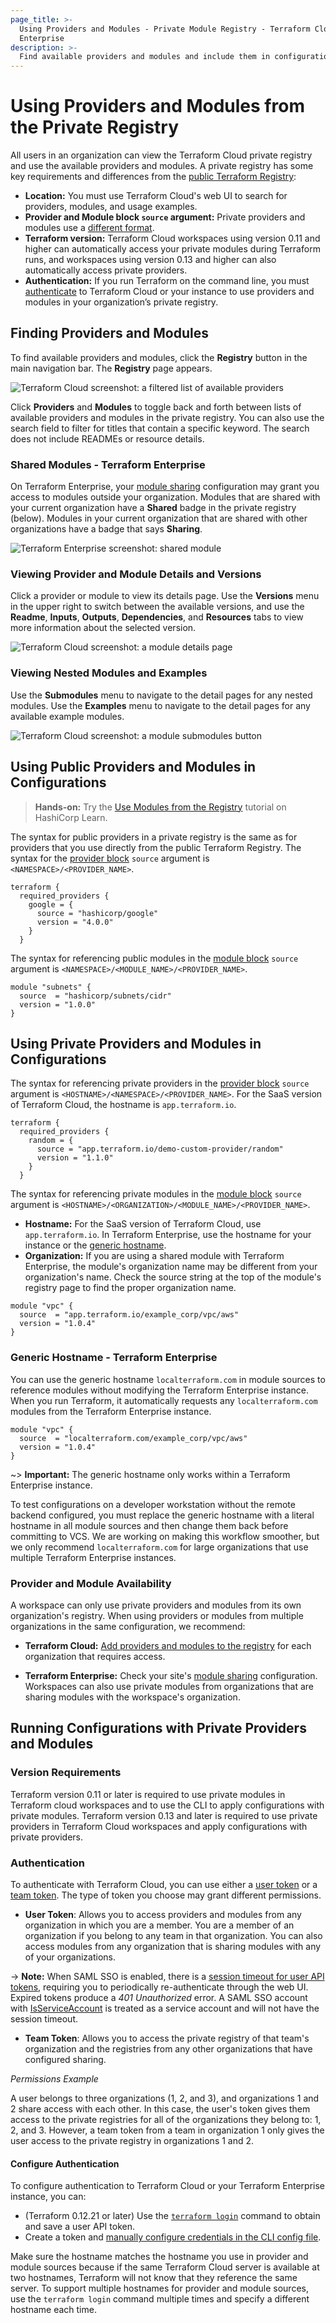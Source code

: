 ```yaml
---
page_title: >-
  Using Providers and Modules - Private Module Registry - Terraform Cloud and Terraform
  Enterprise
description: >-
  Find available providers and modules and include them in configurations.
---
```


# Using Providers and Modules from the Private Registry

All users in an organization can view the Terraform Cloud private registry and use the available providers and modules. A private registry has some key requirements and differences from the [public Terraform Registry](/registry):

- **Location:** You must use Terraform Cloud's web UI to search for providers, modules, and usage examples.
- **Provider and Module block `source` argument:** Private providers and modules use a [different format](/cloud-docs/registry/using#using-private-providers-and-modules-in-configurations).
- **Terraform version:** Terraform Cloud workspaces using version 0.11 and higher can automatically access your private modules during Terraform runs, and workspaces using version 0.13 and higher can also automatically access private providers.
- **Authentication:** If you run Terraform on the command line, you must [authenticate](/cloud-docs/registry/using#authentication) to Terraform Cloud or your instance to use providers and modules in your organization’s private registry.

## Finding Providers and Modules

To find available providers and modules, click the **Registry** button in the main navigation bar. The **Registry** page appears.

![Terraform Cloud screenshot: a filtered list of available providers](/img/docs/registry-page-filtered.png)

Click **Providers** and **Modules** to toggle back and forth between lists of available providers and modules in the private registry. You can also use the search field to filter for titles that contain a specific keyword. The search does not include READMEs or resource details.

### Shared Modules - Terraform Enterprise

On Terraform Enterprise, your [module sharing](/enterprise/admin/application/module-sharing) configuration may grant you access to modules outside your organization. Modules that are shared with your current organization have a **Shared** badge in the private registry (below). Modules in your current organization that are shared with other organizations have a badge that says **Sharing**.

![Terraform Enterprise screenshot: shared module](/img/docs/using-modules-list-shared.png)

### Viewing Provider and Module Details and Versions

Click a provider or module to view its details page. Use the **Versions** menu in the upper right to switch between the available versions, and use the **Readme**, **Inputs**, **Outputs**, **Dependencies**, and **Resources** tabs to view more information about the selected version.

![Terraform Cloud screenshot: a module details page](/img/docs/publish-module-details.png)

### Viewing Nested Modules and Examples

Use the **Submodules** menu to navigate to the detail pages for any nested modules. Use the **Examples** menu to navigate to the detail pages for any available example modules.

![Terraform Cloud screenshot: a module submodules button](/img/docs/using-submodules-dropdown.png)

## Using Public Providers and Modules in Configurations

> **Hands-on:** Try the [Use Modules from the Registry](https://learn.hashicorp.com/tutorials/terraform/module-use?in=terraform/modules) tutorial on HashiCorp Learn.

The syntax for public providers in a private registry is the same as for providers that you use directly from the public Terraform Registry. The syntax for the [provider block](/language/providers/configuration#provider-configuration-1) `source` argument is `<NAMESPACE>/<PROVIDER_NAME>`.

```hcl
terraform {
  required_providers {
    google = {
      source = "hashicorp/google"
      version = "4.0.0"
    }
  }
```

The syntax for referencing public modules in the [module block](/language/modules/syntax) `source` argument is `<NAMESPACE>/<MODULE_NAME>/<PROVIDER_NAME>`.

```hcl
module "subnets" {
  source  = "hashicorp/subnets/cidr"
  version = "1.0.0"
}
```

## Using Private Providers and Modules in Configurations

The syntax for referencing private providers in the [provider block](/language/providers/configuration#provider-configuration-1) `source` argument is `<HOSTNAME>/<NAMESPACE>/<PROVIDER_NAME>`. For the SaaS version of Terraform Cloud, the hostname is `app.terraform.io`.

```hcl
terraform {
  required_providers {
    random = {
      source = "app.terraform.io/demo-custom-provider/random"
      version = "1.1.0"
    }
  }
```

The syntax for referencing private modules in the [module block](/language/modules/syntax) `source` argument is `<HOSTNAME>/<ORGANIZATION>/<MODULE_NAME>/<PROVIDER_NAME>`.

- **Hostname:** For the SaaS version of Terraform Cloud, use `app.terraform.io`. In Terraform Enterprise, use the hostname for your instance or the [generic hostname](/cloud-docs/registry/using#generic-hostname-terraform-enterprise).
- **Organization:** If you are using a shared module with Terraform Enterprise, the module's organization name may be different from your organization's name. Check the source string at the top of the module's registry page to find the proper organization name.

```hcl
module "vpc" {
  source  = "app.terraform.io/example_corp/vpc/aws"
  version = "1.0.4"
}
```


### Generic Hostname - Terraform Enterprise

You can use the generic hostname `localterraform.com` in module sources to reference modules without modifying the Terraform Enterprise instance. When you run Terraform, it automatically requests any `localterraform.com` modules from the Terraform Enterprise instance.

```hcl
module "vpc" {
  source  = "localterraform.com/example_corp/vpc/aws"
  version = "1.0.4"
}
```

~> **Important:** The generic hostname only works within a Terraform Enterprise instance.

To test configurations on a developer workstation without the remote backend configured, you must replace the generic hostname with a literal hostname in all module sources and then change them back before committing to VCS. We are working on making this workflow smoother, but we only recommend `localterraform.com` for large organizations that use multiple Terraform Enterprise instances.

### Provider and Module Availability

A workspace can only use private providers and modules from its own organization's registry. When using providers or modules from multiple organizations in the same configuration, we recommend:

- **Terraform Cloud:** [Add providers and modules to the registry](/cloud-docs/registry/publish#sharing-modules-across-organizations) for each organization that requires access.

- **Terraform Enterprise:** Check your site's [module sharing](/enterprise/admin/application/module-sharing) configuration. Workspaces can also use private modules from organizations that are sharing modules with the workspace's organization. 

## Running Configurations with Private Providers and Modules

### Version Requirements

Terraform version 0.11 or later is required to use private modules in Terraform cloud workspaces and to use the CLI to apply configurations with private modules. Terraform version 0.13 and later is required to use private providers in Terraform Cloud workspaces and apply configurations with private providers.


### Authentication

To authenticate with Terraform Cloud, you can use either a [user token](/cloud-docs/users-teams-organizations/users#api-tokens) or a [team token](/cloud-docs/users-teams-organizations/api-tokens#team-api-tokens). The type of token you choose may grant different permissions.

- **User Token**: Allows you to access providers and modules from any organization in which you are a member. You are a member of an organization if you belong to any team in that organization. You can also access modules from any organization that is sharing modules with any of your organizations.

 -> **Note:** When SAML SSO is enabled, there is a [session timeout for user API tokens](/enterprise/user-management/saml/login#api-token-expiration), requiring you to periodically re-authenticate through the web UI. Expired tokens produce a _401 Unauthorized_ error. A SAML SSO account with [IsServiceAccount](/enterprise/user-management/saml/attributes#isserviceaccount) is treated as a service account and will not have the session timeout.

- **Team Token**: Allows you to access the private registry of that team's organization and the registries from any other organizations that have configured sharing.


_Permissions Example_

A user belongs to three organizations (1, 2, and 3), and organizations 1 and 2 share access with each other. In this case, the user's token gives them access to the private registries for all of the organizations they belong to: 1, 2, and 3. However, a team token from a team in organization 1 only gives the user access to the private registry in organizations 1 and 2.

#### Configure Authentication

To configure authentication to Terraform Cloud or your Terraform Enterprise instance, you can:

- (Terraform 0.12.21 or later) Use the [`terraform login`](/cli/commands/login) command to obtain and save a user API token.
- Create a token and [manually configure credentials in the CLI config file][cli-credentials].

Make sure the hostname matches the hostname you use in provider and module sources because if the same Terraform Cloud server is available at two hostnames, Terraform will not know that they reference the same server. To support multiple hostnames for provider and module sources, use the `terraform login` command multiple times and specify a different hostname each time.

[user-token]: /cloud-docs/users-teams-organizations/users#api-tokens

[cli-credentials]: /cli/config/config-file#credentials

[permissions-citation]: #intentionally-unused---keep-for-maintainers

